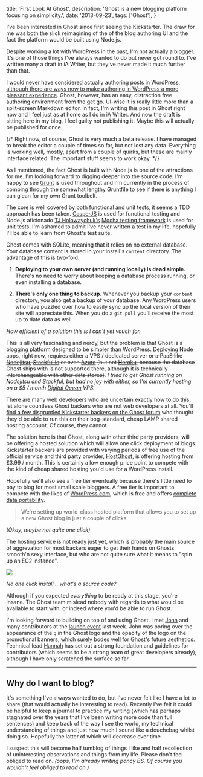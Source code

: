  title: 'First Look At Ghost',
  description: 'Ghost is a new blogging platform focusing on simplicity.',
  date: '2013-09-23',
  tags: ['Ghost'],
}

I've been interested in Ghost since first seeing the Kickstarter. The draw for me was both the slick reimagining of the of the blog authoring UI and the fact the platform would be built using Node.js.

Despite working a lot with WordPress in the past, I'm not actually a blogger. It's one of those things I've always wanted to do but never got round to. I've written many a draft in iA Writer, but they've never made it much further than that.

I would never have considered actually authoring posts in WordPress, [although there are ways now to make authoring in WordPress a more pleasant experience](http://en.support.wordpress.com/distraction-free-writing). Ghost, however, has an easy, distraction free authoring environment from the get go. UI-wise it is really little more than a split-screen Markdown editor. In fact, I'm writing this post in Ghost right now and I feel just as at home as I do in iA Writer. And now the draft is sitting here in my blog, I feel guilty not publishing it. Maybe this will actually be published for once.

{/* Right now, of course, Ghost is very much a beta release. I have managed to break the editor a couple of times so far, but not lost any data. Everything is working well, mostly, apart from a couple of quirks, but these are mainly interface related. The important stuff seems to work okay. */}

As I mentioned, the fact Ghost is built with Node.js is one of the attractions for me. I'm looking forward to digging deeper into the source code. I'm happy to see [Grunt](http://gruntjs.com) is used throughout and I'm currently in the process of combing through the somewhat lengthy Gruntfile to see if there is anything I can glean for my own Grunt toolbelt.

The core is well covered by both functional and unit tests, it seems a TDD approach has been taken. [CasperJS](http://casperjs.org) is used for functional testing and Node.js aficionado [TJ Holowaychuk's]() [Mocha testing framework](http://visionmedia.github.io/mocha) is used for unit tests. I'm ashamed to admit I've never written a test in my life, hopefully I'll be able to learn from Ghost's test suite.

Ghost comes with SQLite, meaning that it relies on no external database. Your database content is stored in your install's `content` directory. The advantage of this is two-fold:

1. **Deploying to your own server (and running locally) is dead simple.** There's no need to worry about keeping a database process running, or even installing a database.

2. **There's only one thing to backup.** Whenever you backup your `content` directory, you also get a backup of your database. Any WordPress users who have puzzled over how to easily sync up the local version of their site will appreciate this. When you do a `git pull` you'll receive the most up to date data as well.

_How efficient of a solution this is I can't yet vouch for._

This is all very fascinating and nerdy, but the problem is that Ghost is a blogging platform designed to be simpler than WordPress. Deploying Node apps, right now, requires either a VPS / dedicated server ~~or a PaaS like [Nodejitsu](https://nodejitsu.com), [Stackful.io](http://stackful.io) or even [Azure](http://windowsazure.com) (but not [Heroku](http://heroku.com), because the database Ghost ships with is not supported there, although it is technically interchangeable with other data stores)~~. _I tried to get Ghost running on Nodejitsu and Stackful, but had no joy with either, so I'm currently hosting on a \$5 / month [Digital Ocean](https://digitalocean.com) VPS._

There are many web developers who are uncertain exactly how to do this, let alone countless Ghost backers who are not web developers at all. You'll [find a few disgruntled Kickstarter backers on the Ghost forum](https://en.ghost.org/forum/installation/23-is-there-a-quick-start-guide-for-running-this-on-a-basic-shared-hosting-account) who thought they'd be able to run this on their bog-standard, cheap LAMP shared hosting account. Of course, they cannot.

The solution here is that Ghost, along with other third party providers, will be offering a hosted solution which will allow one click deployment of blogs. Kickstarter backers are provided with varying periods of free use of the official service and third party provider, [HostGhost](http://hostghost.io), is offering hosting from £3.99 / month. This is certainly a low enough price point to compete with the kind of cheap shared hosting you'd use for a WordPress install.

Hopefully we'll also see a free tier eventually because there's little need to pay to blog for most small scale bloggers. A free tier is important to compete with the likes of [WordPress.com](http://wordpress.com), which is free and offers [complete data portability](http://en.support.wordpress.com/export).

> We're setting up world-class hosted platform that allows you to set up a new Ghost blog in just a couple of clicks.

_(Okay, maybe not quite one click)_

The hosting service is not ready just yet, which is probably the main source of aggrevation for most backers eager to get their hands on Ghosts smooth'n sexy interface, but who are not quite sure what it means to "spin up an EC2 instance".

![](/content/images/2013/Sep/Screen_Shot_2013_09_21_at_19_01_36.png)

_No one click install... what's a source code?_

Although if you expected _everything_ to be ready at this stage, you're insane. The Ghost team mislead nobody with regards to what would be available to start with, or indeed where you'd be able to run Ghost.

I'm looking forward to building on top of and using Ghost. I met [John](http://john.onolan.org) and many contributors at the [launch event](https://ghostlaunch.eventbrite.com) last week. John was poring over the appearance of the `g` in the Ghost logo and the opacity of the logo on the promotional banners, which surely bodes well for Ghost's future aesthetics. Technical lead [Hannah](https://twitter.com/ErisDS) has set out a strong foundation and guidelines for contributors (which seems to be a strong team of great developers already), although I have only scratched the surface so far.

---

## Why do I want to blog?

It's something I've always wanted to do, but I've never felt like I have a lot to share (that would actually be interesting to read). Recently I've felt it could be helpful to keep a journal to practice my writing (which has perhaps stagnated over the years that I've been writing more code than full sentences) and keep track of the way I see the world, my technical understanding of things and just how much I sound like a douchebag whilst doing so. Hopefully the latter of which will decrease over time.

I suspect this will become half tumblog of things I like and half recollection of uninteresting observations and things from my life. Please don't feel obliged to read on. _(oops, I'm already writing poncy BS. Of course you wouldn't feel obliged to read on.)_
